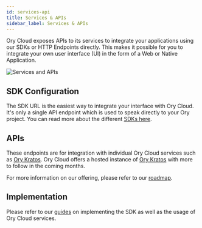 ```yaml
---
id: services-api
title: Services & APIs
sidebar_label: Services & APIs
---
```


Ory Cloud exposes APIs to its services to integrate your applications
using our SDKs or HTTP Endpoints directly. This makes it possible for you to
integrate your own user interface (UI) in the form of a Web or Native
Application.

![Services and APIs](/images/services-apis/services-and-apis.png)

## SDK Configuration

The SDK URL is the easiest way to integrate your interface with Ory Cloud.
It's only a single API endpoint which is used to speak directly to your Ory
project. You can read more about the different
[SDKs here](../start-building/other-languages).

## APIs

These endpoints are for integration with individual Ory Cloud services such
as [Ory Kratos](https://ory.sh/kratos). Ory Cloud offers a hosted
instance of [Ory Kratos](https://ory.sh/kratos) with more to follow in the
coming months.

For more information on our offering, please refer to our
[roadmap](../cloud/cloud-roadmap.mdx).

## Implementation

Please refer to our [guides](../guides/index.mdx) on implementing the SDK as
well as the usage of Ory Cloud services.
